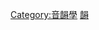 {{Catnav|頁面分類|人文學科|语言学|音韻學}}
{{Catnav|頁面分類|人文學科|语言学|语族|印度-伊朗語族|印度-雅利安语支|梵語}}
{{Catnav|頁面分類|人文學科|人类学|语言学|音韻學}}

[[Category:音韻學|Category:音韻學]]
[[Category:梵語|韻]]